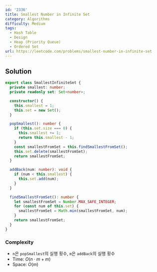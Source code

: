 ```yaml
---
id: '2336'
title: Smallest Number in Infinite Set
category: Algorithms
difficulty: Medium
tags:
  - Hash Table
  - Design
  - Heap (Priority Queue)
  - Ordered Set
url: https://leetcode.com/problems/smallest-number-in-infinite-set
---
```


## Solution

```typescript filename="solution.ts" copy
export class SmallestInfiniteSet {
  private smallest: number;
  private readonly set: Set<number>;

  constructor() {
    this.smallest = 1;
    this.set = new Set();
  }

  popSmallest(): number {
    if (this.set.size === 0) {
      this.smallest += 1;
      return this.smallest - 1;
    }
    const smallestFromSet = this.findSmallestFromSet();
    this.set.delete(smallestFromSet);
    return smallestFromSet;
  }

  addBack(num: number): void {
    if (num < this.smallest) {
      this.set.add(num);
    }
  }

  findSmallestFromSet(): number {
    let smallestFromSet = Number.MAX_SAFE_INTEGER;
    for (const num of this.set) {
      smallestFromSet = Math.min(smallestFromSet, num);
    }
    return smallestFromSet;
  }
}
```

### Complexity

- `n`은 `popSmallest`의 실행 횟수, `m`은 `addBack`의 실행 횟수
- Time: $O(n \cdot m + m)$
- Space: $O(m)$
